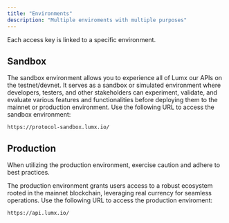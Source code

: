 ```yaml
---
title: "Environments"
description: "Multiple enviroments with multiple purposes"
---
```


Each access key is linked to a specific environment.

## Sandbox

The sandbox environment allows you to experience all of Lumx our APIs on the testnet/devnet. It serves as a sandbox or simulated environment where developers, testers, and other stakeholders can experiment, validate, and evaluate various features and functionalities before deploying them to the mainnet or production environment. Use the following URL to access the sandbox environment:

```
https://protocol-sandbox.lumx.io/
```

## Production

<Warning>
  When utilizing the production environment, exercise caution and adhere to best
  practices.
</Warning>

The production environment grants users access to a robust ecosystem rooted in the mainnet blockchain, leveraging real currency for seamless operations. Use the following URL to access the production enviroment:

```
https://api.lumx.io/
```